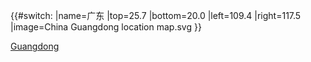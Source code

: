 {{#switch:{{{1}}}
|name=广东
|top=25.7
|bottom=20.0
|left=109.4
|right=117.5
|image=China Guangdong location map.svg
}}<noinclude>{{Location map/Info|Guangdong}}
{{Documentation}}

[[Category:中國地理位置圖模板|Guangdong]]

</noinclude>
